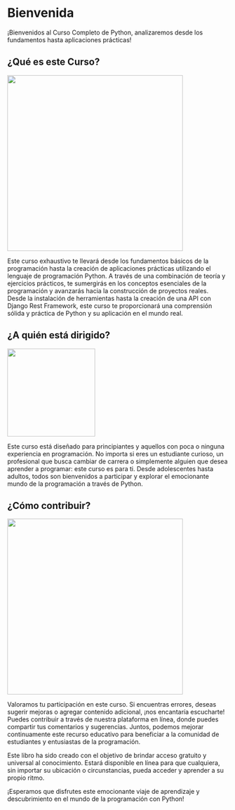 # Bienvenida

¡Bienvenidos al Curso Completo de Python, analizaremos desde los fundamentos hasta aplicaciones prácticas!

## ¿Qué es este Curso?

![](images/Qué es python-3.png){fig-align="center" width="400"}

Este curso exhaustivo te llevará desde los fundamentos básicos de la programación hasta la creación de aplicaciones prácticas utilizando el lenguaje de programación Python. A través de una combinación de teoría y ejercicios prácticos, te sumergirás en los conceptos esenciales de la programación y avanzarás hacia la construcción de proyectos reales. Desde la instalación de herramientas hasta la creación de una API con Django Rest Framework, este curso te proporcionará una comprensión sólida y práctica de Python y su aplicación en el mundo real.

## ¿A quién está dirigido?

![](images/para que sirve-2.png){fig-align="center" width="200"}

Este curso está diseñado para principiantes y aquellos con poca o ninguna experiencia en programación. No importa si eres un estudiante curioso, un profesional que busca cambiar de carrera o simplemente alguien que desea aprender a programar: este curso es para ti. Desde adolescentes hasta adultos, todos son bienvenidos a participar y explorar el emocionante mundo de la programación a través de Python.

## ¿Cómo contribuir?

![](images/cómo contribuir.png){fig-align="center" width="400"}

Valoramos tu participación en este curso. Si encuentras errores, deseas sugerir mejoras o agregar contenido adicional, ¡nos encantaría escucharte! Puedes contribuir a través de nuestra plataforma en línea, donde puedes compartir tus comentarios y sugerencias. Juntos, podemos mejorar continuamente este recurso educativo para beneficiar a la comunidad de estudiantes y entusiastas de la programación.

Este libro ha sido creado con el objetivo de brindar acceso gratuito y universal al conocimiento. Estará disponible en línea para que cualquiera, sin importar su ubicación o circunstancias, pueda acceder y aprender a su propio ritmo.

¡Esperamos que disfrutes este emocionante viaje de aprendizaje y descubrimiento en el mundo de la programación con Python!